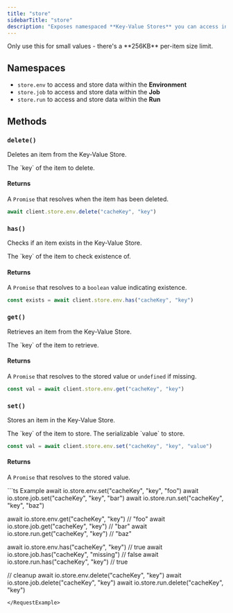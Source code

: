 ```yaml
---
title: "store"
sidebarTitle: "store"
description: "Exposes namespaced **Key-Value Stores** you can access inside of your Jobs."
---
```


<Warning>
  Only use this for small values - there's a **256KB** per-item size limit.
</Warning>

## Namespaces

- `store.env` to access and store data within the **Environment**
- `store.job` to access and store data within the **Job**
- `store.run` to access and store data within the **Run**

## Methods

### `delete()`

Deletes an item from the Key-Value Store.

<Snippet file="stable-key-param.mdx" />

<ParamField body="key" type="string" required>
  The `key` of the item to delete.
</ParamField>

#### Returns

A `Promise` that resolves when the item has been deleted.

```ts
await client.store.env.delete("cacheKey", "key")
```

### `has()`

Checks if an item exists in the Key-Value Store.

<Snippet file="stable-key-param.mdx" />

<ParamField body="key" type="string" required>
  The `key` of the item to check existence of.
</ParamField>

#### Returns

A `Promise` that resolves to a `boolean` value indicating existence.

```ts
const exists = await client.store.env.has("cacheKey", "key")
```

### `get()`

Retrieves an item from the Key-Value Store.

<Snippet file="stable-key-param.mdx" />

<ParamField body="key" type="string" required>
  The `key` of the item to retrieve.
</ParamField>

#### Returns

A `Promise` that resolves to the stored value or `undefined` if missing.

```ts
const val = await client.store.env.get("cacheKey", "key")
```

### `set()`

Stores an item in the Key-Value Store.

<Snippet file="stable-key-param.mdx" />

<ParamField body="key" type="string" required>
  The `key` of the item to store.
</ParamField>

<ParamField body="value" type="any" required>
  The serializable `value` to store.
</ParamField>

```ts
const val = await client.store.env.set("cacheKey", "key", "value")
```

#### Returns

A `Promise` that resolves to the stored value.

<RequestExample>
```ts Example
await io.store.env.set("cacheKey", "key", "foo")
await io.store.job.set("cacheKey", "key", "bar")
await io.store.run.set("cacheKey", "key", "baz")

await io.store.env.get("cacheKey", "key") // "foo"
await io.store.job.get("cacheKey", "key") // "bar"
await io.store.run.get("cacheKey", "key") // "baz"

await io.store.env.has("cacheKey", "key") // true
await io.store.job.has("cacheKey", "missing") // false
await io.store.run.has("cacheKey", "key") // true

// cleanup
await io.store.env.delete("cacheKey", "key")
await io.store.job.delete("cacheKey", "key")
await io.store.run.delete("cacheKey", "key")
```
</RequestExample>
